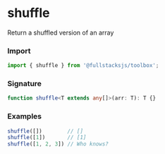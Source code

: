 # shuffle

Return a shuffled version of an array

### Import

```typescript copy
import { shuffle } from '@fullstacksjs/toolbox';
```

### Signature

```typescript copy
function shuffle<T extends any[]>(arr: T): T {}
```

### Examples

```typescript copy
shuffle([])        // []
shuffle([1])       // [1]
shuffle([1, 2, 3]) // Who knows?
```
